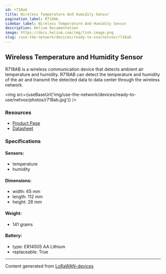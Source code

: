 ```yaml
---
id: r718ab
title: Wireless Temperature And Humidity Sensor
pagination_label: R718Ab
sidebar_label: Wireless Temperature And Humidity Sensor
description: Helium Documentation
image: https://docs.helium.com/img/link-image.png
slug: /use-the-network/devices/ready-to-use/netvox/r718ab
---
```



## Wireless Temperature and Humidity Sensor

R718AB is a wireless communication device that detects ambient air temperature and humidity. R718AB
can detect the temperature and humidity of the air and transmit the detected data to data center
through the wireless network.

<img src={useBaseUrl('img/use-the-network/devices/ready-to-use/netvox/photos/r718ab.jpg')} />

### Resources

- [Product Page](http://www.netvox.com.tw/product.asp?pro=R718AB)
- [Datasheet](http://www.netvox.com.tw/um/R718AB/R718ABdatasheet.pdf)

### Specifications

#### Sensors:

- temperature
- humidity

#### Dimensions:

- width: 65 mm
- length: 112 mm
- height: 28 mm

#### Weight:

- 141 grams

#### Battery:

- type: ER14505 AA Lithium
- replaceable: True

---

Content generated from [LoRaWAN-devices](https://github.com/TheThingsNetwork/lorawan-devices)
